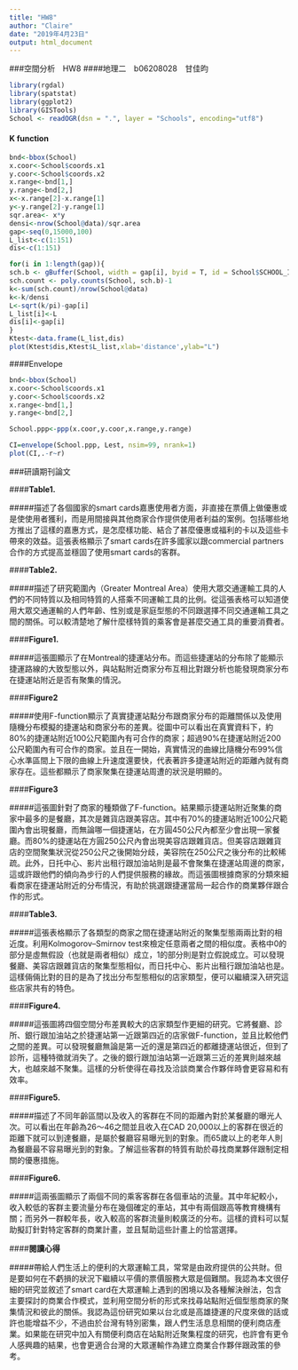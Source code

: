 ```yaml
---
title: "HW8"
author: "Claire"
date: "2019年4月23日"
output: html_document
---
```

###空間分析　HW8
####地理二　b06208028　甘佳昀

```r
library(rgdal)
library(spatstat)
library(ggplot2)
library(GISTools)
School <- readOGR(dsn = ".", layer = "Schools", encoding="utf8")
```


#### K function
```r
bnd<-bbox(School)
x.coor<-School$coords.x1
y.coor<-School$coords.x2
x.range<-bnd[1,]
y.range<-bnd[2,]
x<-x.range[2]-x.range[1]
y<-y.range[2]-y.range[1]
sqr.area<- x*y
densi<-nrow(School@data)/sqr.area
gap<-seq(0,15000,100)
L_list<-c(1:151)
dis<-c(1:151)

for(i in 1:length(gap)){
sch.b <- gBuffer(School, width = gap[i], byid = T, id = School$SCHOOL_ID)
sch.count <- poly.counts(School, sch.b)-1 
k<-sum(sch.count)/nrow(School@data)
k<-k/densi
L<-sqrt(k/pi)-gap[i]
L_list[i]<-L
dis[i]<-gap[i]
}
Ktest<-data.frame(L_list,dis)
plot(Ktest$dis,Ktest$L_list,xlab='distance',ylab="L")
```


####Envelope

```r
bnd<-bbox(School)
x.coor<-School$coords.x1
y.coor<-School$coords.x2
x.range<-bnd[1,]
y.range<-bnd[2,]

School.ppp<-ppp(x.coor,y.coor,x.range,y.range)

CI=envelope(School.ppp, Lest, nsim=99, nrank=1)
plot(CI,.-r~r)

```

###研讀期刊論文


####**Table1. **



#####描述了各個國家的smart cards嘉惠使用者方面，非直接在票價上做優惠或是使使用者獲利，而是用間接與其他商家合作提供使用者利益的案例。包括哪些地方推出了這樣的嘉惠方式，是怎麼樣功能、結合了甚麼優惠或福利的卡以及這些卡帶來的效益。這張表格顯示了smart cards在許多國家以跟commercial partners合作的方式提高並穩固了使用smart cards的客群。


####**Table2.**


#####描述了研究範圍內（Greater Montreal Area）使用大眾交通運輸工具的人們的不同特質以及相同特質的人搭乘不同運輸工具的比例。從這張表格可以知道使用大眾交通運輸的人們年齡、性別或是家庭型態的不同跟選擇不同交通運輸工具之間的關係。可以較清楚地了解什麼樣特質的乘客會是甚麼交通工具的重要消費者。


####**Figure1.**


#####這張圖顯示了在Montreal的捷運站分布。而這些捷運站的分布除了能顯示捷運路線的大致型態以外，與站點附近商家分布互相比對跟分析也能發現商家分布在捷運站附近是否有聚集的情況。


####**Figure2**


#####使用F-function顯示了真實捷運站點分布跟商家分布的距離關係以及使用隨機分布模擬的捷運站和商家分布的差異。從圖中可以看出在真實資料下，約80%的捷運站附近100公尺範圍內有可合作的商家；超過90%在捷運站附近200公尺範圍內有可合作的商家。並且在一開始，真實情況的曲線比隨機分布99%信心水準區間上下限的曲線上升速度還要快，代表著許多捷運站附近的距離內就有商家存在。這些都顯示了商家聚集在捷運站周遭的狀況是明顯的。


####**Figure3**


#####這張圖針對了商家的種類做了F-function。結果顯示捷運站附近聚集的商家中最多的是餐廳，其次是雜貨店跟美容店。其中有70%的捷運站附近100公尺範圍內會出現餐廳，而無論哪一個捷運站，在方圓450公尺內都至少會出現一家餐廳。而80%的捷運站在方圓250公尺內會出現美容店跟雜貨店。但美容店跟雜貨店的空間聚集狀況從250公尺之後開始分歧，美容院在250公尺之後分布的比較稀疏。此外，日托中心、影片出租行跟加油站則是最不會聚集在捷運站周邊的商家，這或許跟他們的傾向為步行的人們提供服務的緣故。而這張圖根據商家的分類來細看商家在捷運站附近的分布情況，有助於挑選跟捷運當局一起合作的商業夥伴跟合作的形式。


####**Table3.**


#####這張表格顯示了各類型的商家之間在捷運站附近的聚集型態兩兩比對的相近度。利用Kolmogorov–Smirnov test來檢定任意兩者之間的相似度。表格中0的部分是虛無假設（也就是兩者相似）成立，1的部分則是對立假說成立。可以發現餐廳、美容店跟雜貨店的聚集型態相似，而日托中心、影片出租行跟加油站也是。這樣倆倆比對的目的是為了找出分布型態相似的店家類型，便可以繼續深入研究這些店家共有的特色。


####**Figure4.**


#####這張圖將四個空間分布差異較大的店家類型作更細的研究。它將餐廳、診所、銀行跟加油站之於捷運站第一近跟第四近的店家做F-function，並且比較他們之間的差異。可以發現餐廳無論是第一近的還是第四近的都離捷運站很近，但到了診所，這種特徵就消失了。之後的銀行跟加油站第一近跟第三近的差異則越來越大，也越來越不聚集。這樣的分析使得在尋找及洽談商業合作夥伴時會更容易和有效率。


####**Figure5.**


#####描述了不同年齡區間以及收入的客群在不同的距離內對於某餐廳的曝光人次。可以看出在年齡為26～46之間並且收入在CAD 20,000以上的客群在很近的距離下就可以到達餐廳，是屬於餐廳容易曝光到的對象。而65歲以上的老年人則為餐廳最不容易曝光到的對象。了解這些客群的特質有助於尋找商業夥伴跟制定相關的優惠措施。


####**Figure6.**


#####這兩張圖顯示了兩個不同的乘客客群在各個車站的流量。其中年紀較小，收入較低的客群主要流量分布在幾個確定的車站，其中有兩個跟高等教育機構有關；而另外一群較年長，收入較高的客群流量則較廣泛的分布。這樣的資料可以幫助擬訂針對特定客群的商業計畫，並且幫助這些計畫上的恰當選擇。


####**閱讀心得**


#####帶給人們生活上的便利的大眾運輸工具，常常是由政府提供的公共財。但是要如何在不虧損的狀況下繼續以平價的票價服務大眾是個難關。我認為本文很仔細的研究並敘述了smart card在大眾運輸上遇到的困境以及各種解決辦法，包含主要探討的商業合作模式，並利用空間分析的形式來找尋站點附近個型態商家的聚集情況和彼此的關係。我認為這份研究如果以台北或是高雄捷運的尺度來做的話或許也能增益不少，不過由於台灣有特別密集，跟人們生活息息相關的便利商店產業。如果能在研究中加入有關便利商店在站點附近聚集程度的研究，也許會有更令人感興趣的結果，也會更適合台灣的大眾運輸作為建立商業合作夥伴跟政策的參考。












